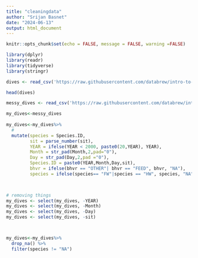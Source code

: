 ```yaml
---
title: "cleaningdata"
author: "Srijan Basnet"
date: "2024-06-13"
output: html_document
---
```


```r
knitr::opts_chunk$set(echo = FALSE, message = FALSE, warning =FALSE)

library(dplyr)
library(readr)
library(tidyverse)
library(stringr)
```


```r

dives <- read_csv('https://raw.githubusercontent.com/databrew/intro-to-data-science/main/data/whales-dives.csv')

head(dives)

messy_dives <- read_csv('https://raw.githubusercontent.com/databrew/intro-to-data-science/main/data/whales-dives-messy.csv')

my_dives<-messy_dives
  
my_dives<-my_dives%>% 
  # 
  mutate(species = Species.ID, 
         sit = parse_number(sit),
         YEAR = ifelse(YEAR < 2000, paste0(20,YEAR), YEAR),
         Month = str_pad(Month,2,pad="0"),
         Day = str_pad(Day,2,pad ="0"),
         Species.ID = paste0(YEAR,Month,Day,sit),
         bhvr = ifelse(bhvr == "OTHER"| bhvr == "FEED", bhvr, "NA"),
         species = ifelse(species== "FW"|species == "HW", species, "NA"))
        


# removing things
my_dives <- select(my_dives, -YEAR)
my_dives <- select(my_dives, -Month)
my_dives <- select(my_dives, -Day)
my_dives <- select(my_dives, -sit)



my_dives<-my_dives%>% 
  drop_na() %>% 
  filter(species != "NA")


```


